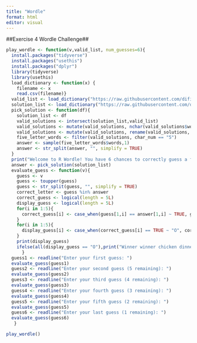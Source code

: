 ```yaml
---
title: "Wordle"
format: html
editor: visual
---
```


##Exercise 4 Wordle Challenge##

```r
play_wordle <- function(v,valid_list, num_guesses=6){
  install.packages("tidyverse")
  install.packages("usethis")
  install.packages("dplyr")
  library(tidyverse)
  library(usethis)
  load_dictionary <- function(x) {
    filename <- x
    read.csv(filename)}
  valid_list <- load_dictionary("https://raw.githubusercontent.com/difiore/ada-datasets/refs/heads/main/collins-scrabble-words-2019.txt")
  solution_list <- load_dictionary("https://raw.githubusercontent.com/difiore/ada-datasets/refs/heads/main/google-10000-english-usa-no-swears.txt")
  pick_solution <- function(df){
    solution_list <- df
    valid_solutions <- intersect(solution_list,valid_list)
    valid_solutions <- mutate(valid_solutions, nchar(valid_solutions$words))
    valid_solutions <- mutate(valid_solutions, rename(valid_solutions, char_num = "nchar(valid_solutions$words)"))
    five_letter_words <- filter(valid_solutions, char_num == "5")
    answer <- sample(five_letter_words$words,1)
    answer <- str_split(answer, "", simplify = TRUE)
  }
  print("Welcome to R Wordle! You have 6 chances to correctly guess a five-letter word. Type a five-letter word below. You will receive either 'X' meaning that letter is not in the answer, 'Z' meaning the letter is in the answer but in the wrong position, or 'O' meaning that letter is in the answer in that position. Good luck!")
  answer <- pick_solution(solution_list)
  evaluate_guess <- function(v){
    guess <- v
    guess <- toupper(guess)
    guess <- str_split(guess, "", simplify = TRUE)
    correct_letter <- guess %in% answer
    correct_guess <- logical(length = 5L)
    display_guess <- logical(length = 5L)
    for(i in 1:5){
      correct_guess[i] <- case_when(guess[1,i] == answer[1,i] ~ TRUE, guess[1,i] != answer[1,i] ~ FALSE)
    }
    for(i in 1:5){
      display_guess[i] <- case_when(correct_guess[i] == TRUE ~ "O", correct_letter[i] == TRUE ~ "Z", .default = "X")
    }
    print(display_guess)
    ifelse(all(display_guess == "O"),print("Winner winner chicken dinner!"),print(display_guess))
      }
  guess1 <- readline("Enter your first guess: ")
  evaluate_guess(guess1)
  guess2 <- readline("Enter your second guess (5 remaining): ")
  evaluate_guess(guess2)
  guess3 <- readline("Enter your third guess (4 remaining): ")
  evaluate_guess(guess3)
  guess4 <- readline("Enter your fourth guess (3 remaining): ")
  evaluate_guess(guess4)
  guess5 <- readline("Enter your fifth guess (2 remaining): ")
  evaluate_guess(guess5)
  guess6 <- readline("Enter your last guess (1 remaining): ")
  evaluate_guess(guess6)
   }

play_wordle()
```

